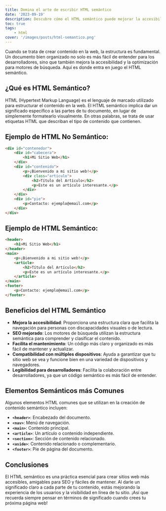 ```yaml
---
title: Domina el arte de escribir HTML semántico
date: '2023-09-19'
description: Descubre cómo el HTML semántico puede mejorar la accesibilidad, el SEO y la legibilidad de tu sitio web. Aprende a estructurar tu contenido de manera eficaz para una experiencia web superior.
toc: true
tags:
    - html
cover: '/images/posts/html-semantico.png'
---
```


Cuando se trata de crear contenido en la web, la estructura es fundamental. Un documento bien organizado no solo es más fácil de entender para los desarrolladores, sino que también mejora la accesibilidad y la optimización para motores de búsqueda. Aquí es donde entra en juego el HTML semántico.

## ¿Qué es HTML Semántico?

HTML (Hypertext Markup Language) es el lenguaje de marcado utilizado para estructurar el contenido en la web. El HTML semántico implica dar un significado específico a las partes de tu documento, en lugar de simplemente formatearlo visualmente. En otras palabras, se trata de usar etiquetas HTML que describan el tipo de contenido que contienen.

## Ejemplo de HTML No Semántico:

```html
<div id="contenedor">
    <div id="cabecera">
        <h1>Mi Sitio Web</h1>
    </div>
    <div id="contenido">
        <p>¡Bienvenido a mi sitio web!</p>
        <div class="articulo">
            <h2>Título del Artículo</h2>
            <p>Este es un artículo interesante.</p>
        </div>
    </div>
    <div id="pie">
        <p>Contacto: ejemplo@email.com</p>
    </div>
</div>
```

## Ejemplo de HTML Semántico:

```html
<header>
    <h1>Mi Sitio Web</h1>
</header>
<main>
    <p>¡Bienvenido a mi sitio web!</p>
    <article>
        <h2>Título del Artículo</h2>
        <p>Este es un artículo interesante.</p>
    </article>
</main>
<footer>
    <p>Contacto: ejemplo@email.com</p>
</footer>
```

## Beneficios del HTML Semántico

-   **Mejora la accesibilidad**: Proporciona una estructura clara que facilita la navegación para personas con discapacidades visuales o de lectura.
-   **SEO mejorado**: Los motores de búsqueda utilizan la estructura semántica para comprender y clasificar el contenido.
-   **Facilita el mantenimiento**: Un código más claro y organizado es más fácil de mantener y actualizar.
-   **Compatibilidad con múltiples dispositivos**: Ayuda a garantizar que tu sitio web se vea y funcione bien en una variedad de dispositivos y navegadores.
-   **Legibilidad para desarrolladores**: Facilita la colaboración entre desarrolladores, ya que un código semántico es más fácil de entender.

## Elementos Semánticos más Comunes

Algunos elementos HTML comunes que se utilizan en la creación de contenido semántico incluyen:

-   **`<header>`**: Encabezado del documento.
-   **`<nav>`**: Menú de navegación.
-   **`<main>`**: Contenido principal.
-   **`<article>`**: Un artículo o contenido independiente.
-   **`<section>`**: Sección de contenido relacionado.
-   **`<aside>`**: Contenido relacionado o complementario.
-   **`<footer>`**: Pie de página del documento.

## Conclusiones

El HTML semántico es una práctica esencial para crear sitios web más accesibles, amigables para SEO y fáciles de mantener. Al darle un significado claro a cada parte de tu contenido, estás mejorando la experiencia de los usuarios y la visibilidad en línea de tu sitio. ¡Así que recuerda siempre pensar en términos de significado cuando crees tu próxima página web!
